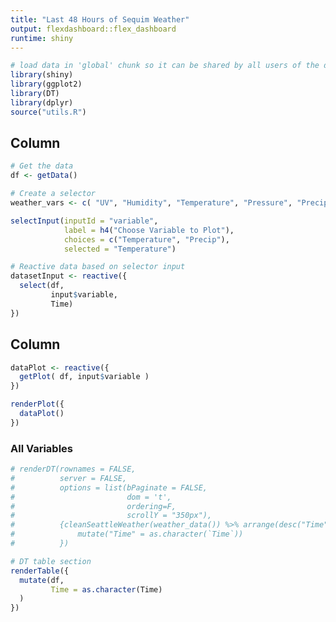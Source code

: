 ```yaml
---
title: "Last 48 Hours of Sequim Weather"
output: flexdashboard::flex_dashboard
runtime: shiny
---
```


```r
# load data in 'global' chunk so it can be shared by all users of the dashboard
library(shiny)
library(ggplot2)
library(DT)
library(dplyr)
source("utils.R")
```

Column {.sidebar}
-----------------------------------------------------------------------

```r
# Get the data 
df <- getData()

# Create a selector
weather_vars <- c( "UV", "Humidity", "Temperature", "Pressure", "Precip")

selectInput(inputId = "variable",
            label = h4("Choose Variable to Plot"),
            choices = c("Temperature", "Precip"),
            selected = "Temperature")

# Reactive data based on selector input
datasetInput <- reactive({
  select(df, 
         input$variable,
         Time)
})
```

Column
-----------------------------------------------------------------------
```r

dataPlot <- reactive({
  getPlot( df, input$variable )
})

renderPlot({
  dataPlot()
})
```

### All Variables

```r
# renderDT(rownames = FALSE,
#          server = FALSE,
#          options = list(bPaginate = FALSE, 
#                         dom = 't',
#                         ordering=F,
#                         scrollY = "350px"), 
#          {cleanSeattleWeather(weather_data()) %>% arrange(desc("Time")) %>%
#              mutate("Time" = as.character(`Time`))
#          })

# DT table section
renderTable({
  mutate(df, 
         Time = as.character(Time)
  )
})
```